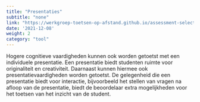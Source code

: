 ```yaml
---
title: "Presentaties"
subtitle: "none"
link: "https://werkgroep-toetsen-op-afstand.github.io/assessment-selection-tool/methods/presentation/"
date: '2021-12-08'
weight: 2
category: "tool"
---
```


Hogere cognitieve vaardigheden kunnen ook worden getoetst met een individuele presentatie. Een presentatie biedt studenten ruimte voor originaliteit en creativiteit. Daarnaast kunnen hiermee ook presentatievaardigheden worden getoetst. De gelegenheid die een presentatie biedt voor interactie, bijvoorbeeld het stellen van vragen na afloop van de presentatie, biedt de beoordelaar extra mogelijkheden voor het toetsen van het inzicht van de student. 